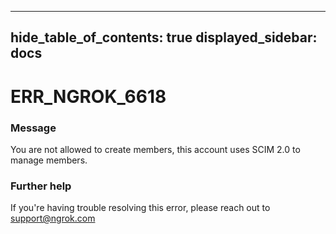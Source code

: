 

---
hide_table_of_contents: true
displayed_sidebar: docs
---


# ERR_NGROK_6618

### Message
You are not allowed to create members, this account uses SCIM 2.0 to manage members.

<ErrorDetails />



### Further help
If you're having trouble resolving this error, please reach out to [support@ngrok.com](mailto:support@ngrok.com?subject=Help%20with%20ERR_NGROK_6618)


